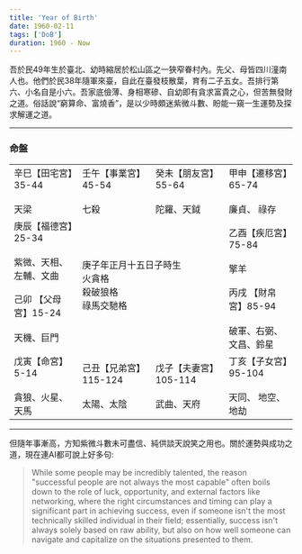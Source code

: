 ```yaml
---
title: 'Year of Birth'
date: 1960-02-11
tags: ['DoB']
duration: 1960 - Now
---
```



吾於民49年生於臺北、幼時縮居於松山區之一狹窄眷村內。先父、母皆四川潼南人也。他們於民38年隨軍來臺，自此在臺發枝散葉，育有二子五女。吾排行第六、小名自是小六。吾家底儉薄、身相寒磣、自幼即有貪求富貴之心，但苦無發財之道。俗話說“窮算命、富燒香”，是以少時頗迷紫微斗數、盼能一窺一生運勢及探求解運之道。

---

### 命盤

<table className="w-full table-fixed border-collapse border border-slate-500 ...">
    <tbody>
        <tr>
            <td className="border border-slate-700 ...">辛巳<span className="text-center text-slate-900 dark:text-primary-500">【田宅宮】35-44</span><br/><br/><span className="text-red-950 dark:text-red-400">天梁</span></td>
            <td className="border border-slate-700 ...">壬午<span className="text-center text-slate-900 dark:text-primary-500">【事業宮】45-54</span><br/><br/> <span className="tex-red-950 dark:text-red-400">七殺</span></td>
            <td className="border border-slate-700 ...">癸未<span className="text-center text-slate-900 dark:text-primary-500">【朋友宮】55-64</span><br/><br/> <span className="text-sky-400">陀羅、天鉞 </span></td>
            <td className="border border-slate-700 ...">甲申<span className="text-center text-slate-900 dark:text-primary-500">【遷移宮】65-74</span><br/><br/> <span className="text-red-950 dark:text-red-400">廉貞、</span> <span className="text-sky-400">祿存</span></td>
        </tr>
        <tr>
            <td className="w-1/4 border border-slate-700 ...">庚辰<span className="text-center text-slate-900 dark:text-primary-500">【福德宮】25-34</span><br/><br/><span className="text-red-950 dark:text-red-400">紫微、天相、</span><span className="text-sky-400">左輔、文曲</span></td>
            <td className="w-1/2 border border-slate-700 ..." colSpan="2" rowSpan="2">庚子年正月十五日子時生<br/><span className="text-sky-600"> 火貪格<br/>殺破狼格<br/>祿馬交馳格</span> </td>
            <td className="w-1/4 border border-slate-700 ...">乙酉<span className="text-center text-slate-900 dark:text-primary-500">【疾厄宮】75-84</span><br/><br/><span className="text-sky-400">擎羊</span> </td>
        </tr>
        <tr>
        <td className="border border-slate-700 ...">己卯<span className="text-center text-slate-900 dark:text-primary-500"> 【父母宮】15-24</span><br/><br/><span className="text-red-950 dark:text-red-400">天機、巨門</span></td>
        <td className="border border-slate-700 ...">丙戌<span className="text-center text-slate-900 dark:text-primary-500"> 【財帛宮】85-94</span><br/><br/><span className="text-red-950 dark:text-red-400">破軍</span>、<span className="text-sky-400">右弼、文昌、鈴星</span></td>
        </tr>
        <tr>
        <td className="border border-slate-700 ...">戊寅<span className="text-center text-slate-900 dark:text-primary-500">【命宮】5-14 </span><br/><br/><span className="text-red-950 dark:text-red-400">貪狼、</span><span className="text-sky-400">火星、天馬</span></td>
        <td className="border border-slate-700 ...">己丑<span className="text-center text-slate-900 dark:text-primary-500">【兄弟宮】115-124</span><br/><br/> <span className="text-red-950 dark:text-red-400">太陽、太陰</span> </td>
        <td className="border border-slate-700 ...">戊子<span className="text-center text-slate-900 dark:text-primary-500">【夫妻宮】105-114</span><br/><br/> <span className="text-red-950 dark:text-red-400">武曲、天府</span></td>
        <td className="border border-slate-700 ...">丁亥<span className="text-center text-slate-900 dark:text-primary-500">【子女宮】95-104</span><br/><br/> <span className="text-red-950 dark:text-red-400">天同、</span><span className="text-sky-400"> 地空、地劫</span></td>
        </tr>
    </tbody>
</table>

---

但隨年事漸高，方知紫微斗數未可盡信、純供談天說笑之用也。關於運勢與成功之道，現在連AI都可說上好多句:

> While some people may be incredibly talented, the reason "successful people are not always the most capable" often boils down to the role of luck, opportunity, and external factors like networking, where the right circumstances and timing can play a significant part in achieving success, even if someone isn't the most technically skilled individual in their field; essentially, success isn't always solely based on raw ability, but also on how well someone can navigate and capitalize on the situations presented to them. 



<div className="rotate-180">
</div>
